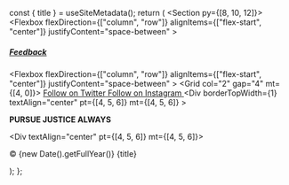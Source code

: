 
  const { title } = useSiteMetadata();
  return (
    <Section py={[8, 10, 12]}>
      <Container>
        <Flexbox
          flexDirection={["column", "row"]}
          alignItems={["flex-start", "center"]}
          justifyContent="space-between"
        >
          <H5 m="0" fontSize="xl|xl|1xl">
            <a href=""> Feedback </a>
          </H5>
          <NavMenu
            name="footer-example"
            dropdown={false}
            expand={false}
            my="6|0"
            gap="4|8"
          />
          <Flexbox
            flexDirection={["column", "row"]}
            alignItems={["flex-start", "center"]}
            justifyContent="space-between"
          ></Flexbox>
          <Grid col="2" gap="4" mt={[4, 0]}>
            <A href="https://twitter.com/sao4florida" color="text">
              <Icon name="twitter" size={5} />
              <VisuallyHidden>Follow on Twitter</VisuallyHidden>
            </A>
            <A
              href="https://www.facebook.com/SAO4FL/?rf=1747134065611174"
              color="text"
            >
              <Icon name="facebook" size={5} />
              <VisuallyHidden>Follow on Instagram</VisuallyHidden>
            </A>
          </Grid>
        </Flexbox>
        <Div
          borderTopWidth={1}
          textAlign="center"
          pt={[4, 5, 6]}
          mt={[4, 5, 6]}
        >
          <P fontSize="lg" mt="0">
            <strong>PURSUE JUSTICE ALWAYS</strong>
          </P>
        </Div>
        <Div textAlign="center" pt={[4, 5, 6]} mt={[4, 5, 6]}>
          <P fontSize="sm" mt="0">
            © {new Date().getFullYear()} {title}
          </P>
        </Div>
      </Container>
    </Section>
  );
};
